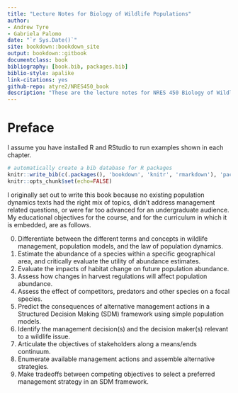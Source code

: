 ```yaml
--- 
title: "Lecture Notes for Biology of Wildlife Populations"
author: 
- Andrew Tyre
- Gabriela Palomo
date: "`r Sys.Date()`"
site: bookdown::bookdown_site
output: bookdown::gitbook
documentclass: book
bibliography: [book.bib, packages.bib]
biblio-style: apalike
link-citations: yes
github-repo: atyre2/NRES450_book
description: "These are the lecture notes for NRES 450 Biology of Wildlife populations at the University of Nebraska."
---
```


# Preface {-}

I assume you have installed R and RStudio to run examples shown in each chapter.

```r
# automatically create a bib database for R packages
knitr::write_bib(c(.packages(), 'bookdown', 'knitr', 'rmarkdown'), 'packages.bib')
knitr::opts_chunk$set(echo=FALSE)
```

I originally set out to write this book because no existing population dynamics texts had the right mix of topics, didn't address management related questions, or were far too advanced for an undergraduate audience. 
My educational objectives for the course, and for the curriculum in which it is embedded, are as follows.

0. Differentiate between the different terms and concepts in wildlife management, population models, and the law of population dynamics.
1. Estimate the abundance of a species within a specific geographical area, and critically evaluate the utility of abundance estimates.
2. Evaluate the impacts of habitat change on future population abundance. 
3. Assess how changes in harvest regulations will affect population abundance.
4. Assess the effect of competitors, predators and other species on a focal species.
5. Predict the consequences of alternative management actions in a Structured Decision Making (SDM) framework using simple population models.
6. Identify the management decision(s) and the decision maker(s) relevant to a wildlife issue. 
7. Articulate the objectives of stakeholders along a means/ends continuum.
8. Enumerate available management actions and assemble alternative strategies.
9. Make tradeoffs between competing objectives to select a preferred management strategy in an SDM framework.
